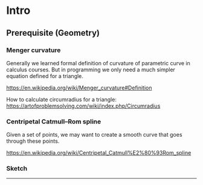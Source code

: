 # Intro

## Prerequisite (Geometry)

### Menger curvature

Generally we learned formal definition of curvature of parametric curve in calculus courses. But in programming we only need a much
simpler equation defined for a triangle.

https://en.wikipedia.org/wiki/Menger_curvature#Definition

How to calculate circumradius for a triangle: https://artofproblemsolving.com/wiki/index.php/Circumradius 

### Centripetal Catmull–Rom spline

Given a set of points, we may want to create a smooth curve that goes through these points.

https://en.wikipedia.org/wiki/Centripetal_Catmull%E2%80%93Rom_spline

### Sketch
- - -

<P5Sketch />